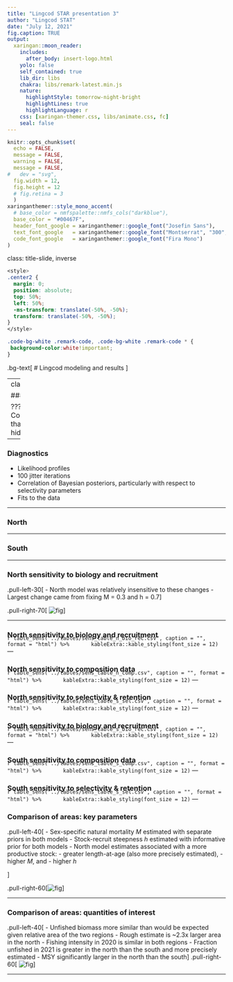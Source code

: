 ```yaml
---
title: "Lingcod STAR presentation 3"
author: "Lingcod STAT"
date: "July 12, 2021"
fig.caption: TRUE
output: 
  xaringan::moon_reader:
    includes:
      after_body: insert-logo.html
    yolo: false
    self_contained: true
    lib_dir: libs
    chakra: libs/remark-latest.min.js
    nature:
      highlightStyle: tomorrow-night-bright
      highlightLines: true
      highlightLanguage: r
    css: [xaringan-themer.css, libs/animate.css, fc]
    seal: false
---
```


```r
knitr::opts_chunk$set(
  echo = FALSE,
  message = FALSE,
  warning = FALSE,
  message = FALSE,
#   dev = "svg",
  fig.width = 12,
  fig.height = 12
  # fig.retina = 3
  )
xaringanthemer::style_mono_accent(
  # base_color = nmfspalette::nmfs_cols("darkblue"),
  base_color = "#00467F",
  header_font_google = xaringanthemer::google_font("Josefin Sans"),
  text_font_google   = xaringanthemer::google_font("Montserrat", "300", "300i"),
  code_font_google   = xaringanthemer::google_font("Fira Mono")
)
```

class: title-slide, inverse
```css
<style>
.center2 {
  margin: 0;
  position: absolute;
  top: 50%;
  left: 50%;
  -ms-transform: translate(-50%, -50%);
  transform: translate(-50%, -50%);
}
</style>
```
```css
.code-bg-white .remark-code, .code-bg-white .remark-code * {
 background-color:white!important;
}
```

.bg-text[
# Lingcod modeling and results
<hr />
Lingcod STAT<br><br>
July 12, 2021<br>
]

---
class: top

### Title


???
Comments that are hidden.

---

### Diagnostics

* Likelihood profiles
* 100 jitter iterations
* Correlation of Bayesian posteriors, particularly with respect to selectivity parameters
* Fits to the data

---

### North

---

### South

---

### North sensitivity to biology and recruitment
.pull-left-30[
- North model was relatively insensitive to these changes
- Largest change came from fixing M = 0.3 and h = 0.7
]

.pull-right-70[
![fig](../docs/North/sens_timeseries_n_bio_rec.png)
]

---

### North sensitivity to biology and recruitment

<p style="margin-top:-25px;">
`r table_sens("../tables/sens_table_n_bio_rec.csv", caption = "", format = "html") %>%
      kableExtra::kable_styling(font_size = 12) 
`
---

### North sensitivity to composition data
<p style="margin-top:-25px;">
`r table_sens("../tables/sens_table_n_comp.csv", caption = "", format = "html") %>%
      kableExtra::kable_styling(font_size = 12) 
`
---

### North sensitivity to selectivity & retention
<p style="margin-top:-25px;">
`r table_sens("../tables/sens_table_s_sel.csv", caption = "", format = "html") %>%
      kableExtra::kable_styling(font_size = 12) 
`
---
<!-- south sensitivities -->

### South sensitivity to biology and recruitment
<p style="margin-top:-25px;">
`r table_sens("../tables/sens_table_s_bio_rec.csv", caption = "", format = "html") %>%
      kableExtra::kable_styling(font_size = 12) 
`
---

### South sensitivity to composition data
<p style="margin-top:-25px;">
`r table_sens("../tables/sens_table_s_comp.csv", caption = "", format = "html") %>%
      kableExtra::kable_styling(font_size = 12) 
`
---

### South sensitivity to selectivity & retention
<p style="margin-top:-25px;">
`r table_sens("../tables/sens_table_s_sel.csv", caption = "", format = "html") %>%
      kableExtra::kable_styling(font_size = 12) 
`
---

<!-- ### Comparison of areas: growth -->

### Comparison of areas: key parameters

.pull-left-40[
- Sex-specific natural mortality $M$ estimated with separate priors in both models
- Stock-recruit steepness $h$ estimated with informative prior for both models
- North model estimates associated with a more productive stock:
  - greater length-at-age (also more precisely estimated), 
  - higher $M$, and 
  - higher $h$

]

.pull-right-60[![fig](../figures/compare_north_vs_south_pars.png)]

---

### Comparison of areas: quantities of interest
.pull-left-40[
- Unfished biomass more similar than would be expected given relative area
of the two regions
- Rough estimate is ~2.3x larger area in the north
- Fishing intensity in 2020 is similar in both regions
- Fraction unfished in 2021 is greater in the north than the south and more
precisely estimated
- MSY significantly larger in the north than the south
]
.pull-right-60[
![fig](../figures/compare_north_vs_south_quants.png)
]

---
